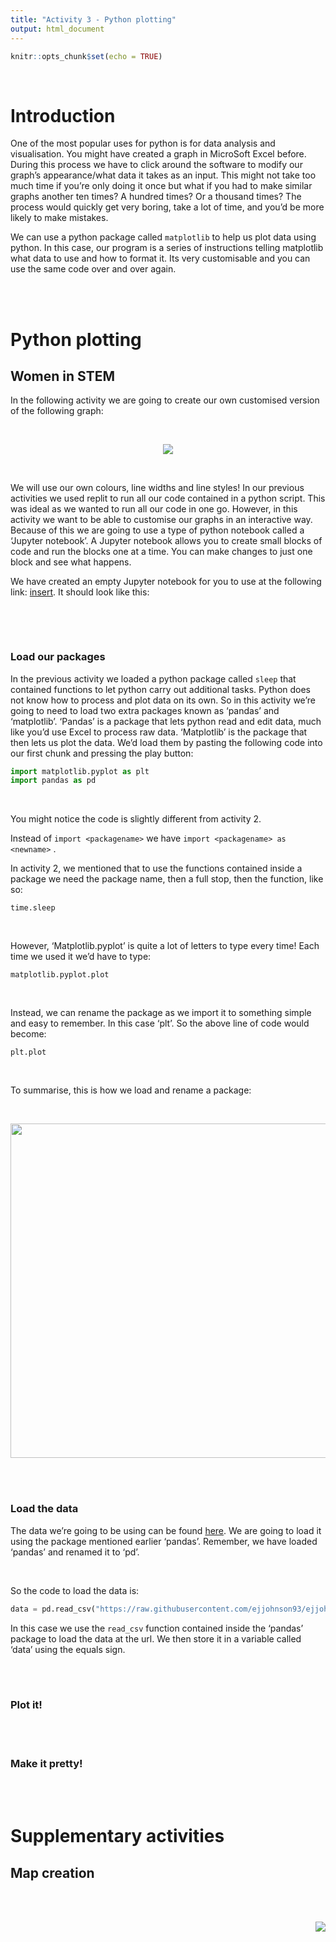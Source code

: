 ```yaml
---
title: "Activity 3 - Python plotting"
output: html_document
---
```


```r
knitr::opts_chunk$set(echo = TRUE)
```

<br>

# Introduction

One of the most popular uses for python is for data analysis and visualisation. You might have created a graph in MicroSoft Excel before. During this process we have to click around the software to modify our graph's appearance/what data it takes as an input. This might not take too much time if you're only doing it once but what if you had to make similar graphs another ten times? A hundred times? Or a thousand times? The process would quickly get very boring, take a lot of time, and you'd be more likely to make mistakes.

We can use a python package called `matplotlib` to help us plot data using python. In this case, our program is a series of instructions telling matplotlib what data to use and how to format it. Its very customisable and you can use the same code over and over again.

<br> <br>

# Python plotting

## Women in STEM

In the following activity we are going to create our own customised version of the following graph:

<br>

<center>

![](images/12.png)

</center>

<br>

We will use our own colours, line widths and line styles! In our previous activities we used replit to run all our code contained in a python script. This was ideal as we wanted to run all our code in one go. However, in this activity we want to be able to customise our graphs in an interactive way. Because of this we are going to use a type of python notebook called a 'Jupyter notebook'. A Jupyter notebook allows you to create small blocks of code and run the blocks one at a time. You can make changes to just one block and see what happens.

We have created an empty Jupyter notebook for you to use at the following link: [insert](link). It should look like this:

<br>

<br>

### Load our packages

In the previous activity we loaded a python package called `sleep` that contained functions to let python carry out additional tasks. Python does not know how to process and plot data on its own. So in this activity we're going to need to load two extra packages known as 'pandas' and 'matplotlib'. 'Pandas' is a package that lets python read and edit data, much like you'd use Excel to process raw data. 'Matplotlib' is the package that then lets us plot the data. We'd load them by pasting the following code into our first chunk and pressing the play button:

```python

import matplotlib.pyplot as plt
import pandas as pd

```

<br>

You might notice the code is slightly different from activity 2.

Instead of `import <packagename>` we have `import <packagename> as <newname>` .

In activity 2, we mentioned that to use the functions contained inside a package we need the package name, then a full stop, then the function, like so:

`time.sleep`

<br>

However, 'Matplotlib.pyplot' is quite a lot of letters to type every time! Each time we used it we'd have to type:

`matplotlib.pyplot.plot`

<br>

Instead, we can rename the package as we import it to something simple and easy to remember. In this case 'plt'. So the above line of code would become:

`plt.plot`

<br>

To summarise, this is how we load and rename a package:

<br>

<center>

![](images/import2.png){width="535"}

</center>

<br> <br>


### Load the data

The data we're going to be using can be found [here](https://raw.githubusercontent.com/ejjohnson93/ejjohnson93.github.io/main/data/women_stem_data.csv). We are going to load it using the package mentioned earlier 'pandas'. Remember, we have loaded 'pandas' and renamed it to 'pd'. 

<br>

So the code to load the data is: 

```python

data = pd.read_csv("https://raw.githubusercontent.com/ejjohnson93/ejjohnson93.github.io/main/data/women_stem_data.csv")

```

In this case we use the `read_csv` function contained inside the 'pandas' package to load the data at the url. We then store it in a variable called 'data' using the equals sign.  

<br><br>


### Plot it!


<br><br>

### Make it pretty!

<br><br>

# Supplementary activities

## Map creation

<br> <br>

<img src="./images/logo.png" style="float: right;"/>
